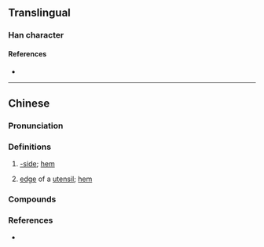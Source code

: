 {{character info/new}}
==Translingual==

===Han character===
{{Han char|rn=32|rad=土|as=11|sn=14|four=48117|canj=GJJN|ids=⿰土乾}}

====References====
* {{Han ref|kx=0238.191|hdz=10478.040|uh=5898|ud=22680|bh=E159|bd=57689}}

----

==Chinese==
{{zh-forms}}

===Pronunciation===
{{zh-pron
|m=qián
|c=kin4
|mn=kîⁿ
|mn-t=gin5
|cat=
}}

===Definitions===
{{zh-hanzi}}

# {{lb|zh|Min Nan}} [[-side]]; [[hem]]
#: {{zh-x|小溪墘|brook'''side'''|MN}}
# {{lb|zh|Min Nan}} [[edge]] of a [[utensil]]; [[hem]]
{{attention|yue|also Cantonese according to Unihan???}}

===Compounds===
{{zh-der|海墘|車路墘}}

===References===
* {{R:yue:mfccd}}